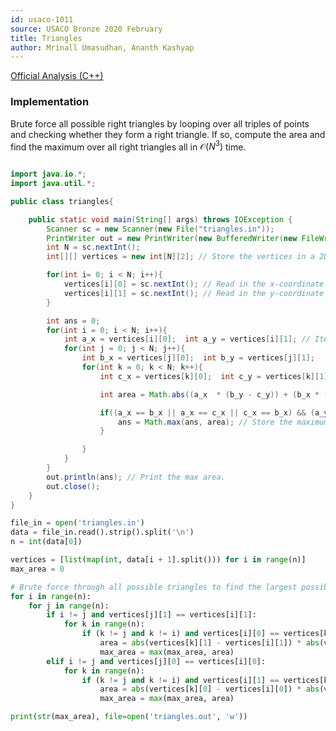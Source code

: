 ```yaml
---
id: usaco-1011
source: USACO Bronze 2020 February
title: Triangles
author: Mrinall Umasudhan, Ananth Kashyap
---
```


[Official Analysis (C++)](http://www.usaco.org/current/data/sol_triangles_bronze_feb20.html)

### Implementation

Brute force all possible right triangles by looping over all triples of points
and checking whether they form a right triangle. If so, compute the area and
find the maximum over all right triangles all in $\mathcal{O}(N^3)$ time.

<LanguageSection>
 
<JavaSection>

```java

import java.io.*;
import java.util.*;

public class triangles{

	public static void main(String[] args) throws IOException {
		Scanner sc = new Scanner(new File("triangles.in"));
		PrintWriter out = new PrintWriter(new BufferedWriter(new FileWriter("triangles.out")));
		int N = sc.nextInt();
		int[][] vertices = new int[N][2]; // Store the vertices in a 2D array

		for(int i= 0; i < N; i++){
			vertices[i][0] = sc.nextInt(); // Read in the x-coordinate
			vertices[i][1] = sc.nextInt(); // Read in the y-coordinate
		}

		int ans = 0;
		for(int i = 0; i < N; i++){
			int a_x = vertices[i][0];  int a_y = vertices[i][1]; // Iterate for the first vertices of the triangle.
			for(int j = 0; j < N; j++){
				int b_x = vertices[j][0];  int b_y = vertices[j][1];
				for(int k = 0; k < N; k++){
					int c_x = vertices[k][0];  int c_y = vertices[k][1];

					int area = Math.abs((a_x  * (b_y - c_y)) + (b_x * (c_y - a_y)) + (c_x * (a_y - b_y ))); // Calculate the area of the three triangles

					if((a_x == b_x || a_x == c_x || c_x == b_x) && (a_y == b_y || a_y == c_y || c_y == b_y)) { // Check if the triangle has any sides parallel to the X-axis and the Y-axis.
						ans = Math.max(ans, area); // Store the maximum area.
					}

				}
			}
		}
		out.println(ans); // Print the max area.
		out.close();
	}
}


```

</JavaSection>
 
<PySection>

```py
file_in = open('triangles.in')
data = file_in.read().strip().split('\n')
n = int(data[0])

vertices = [list(map(int, data[i + 1].split())) for i in range(n)]
max_area = 0

# Brute force through all possible triangles to find the largest possible area
for i in range(n):
	for j in range(n):
		if i != j and vertices[j][1] == vertices[i][1]:
			for k in range(n):
				if (k != j and k != i) and vertices[i][0] == vertices[k][0]:
					area = abs(vertices[k][1] - vertices[i][1]) * abs(vertices[j][0] - vertices[i][0])
					max_area = max(max_area, area)
		elif i != j and vertices[j][0] == vertices[i][0]:
			for k in range(n):
				if (k != j and k != i) and vertices[i][1] == vertices[k][1]:
					area = abs(vertices[k][0] - vertices[i][0]) * abs(vertices[j][1] - vertices[i][1])
					max_area = max(max_area, area)

print(str(max_area), file=open('triangles.out', 'w'))

```

</PySection>

</LanguageSection>
